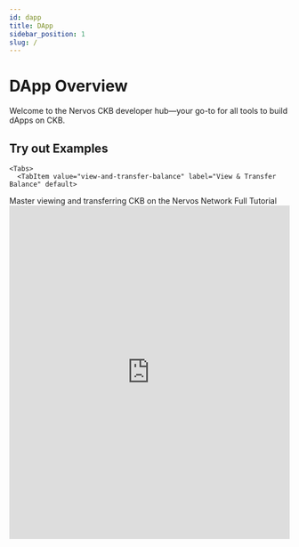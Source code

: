 ```yaml
---
id: dapp
title: DApp
sidebar_position: 1
slug: /
---
```


# DApp Overview
Welcome to the Nervos CKB developer hub—your go-to for all tools to build dApps on CKB. 

## Try out Examples
```mdx-code-block
<Tabs>
  <TabItem value="view-and-transfer-balance" label="View & Transfer Balance" default>
```
<div>
  Master viewing and transferring CKB on the Nervos Network
  <a>Full Tutorial</a>

  <iframe
  width="100%"
  height="600px"
  frameborder="0"
  src="https://codesandbox.io/p/sandbox/github/nervosnetwork/docs.nervos.org/tree/develop-v2/examples/simple-transfer"
  sandbox="allow-scripts allow-popups allow-top-navigation-by-user-activation allow-forms allow-same-origin allow-storage-access-by-user-activation"
  />

:::caution

Remember: NEVER share your private key publicly for production.

:::
</div>

```mdx-code-block
  </TabItem>
  <TabItem value="write-and-read-on-chain-message" label="Write & Read On-Chain Message">
```

<div>
  Embed a nifty message - 'Hello CKB!' - into a cell on the CKB Testnet.
  <a>Full Tutorial</a>

  <iframe
  width="100%"
  height="600px"
  frameborder="0"
  src="https://codesandbox.io/p/sandbox/github/nervosnetwork/docs.nervos.org/tree/develop-v2/examples/write-and-read-message"
  sandbox="allow-scripts allow-popups allow-top-navigation-by-user-activation allow-forms allow-same-origin allow-storage-access-by-user-activation"
  />

:::caution

Remember: NEVER share your private key publicly for production.

:::
</div>

```mdx-code-block
  </TabItem>
  <TabItem value="issue-custom-token" label="Issue Custom Token">
```

<div>
  Issue a custom token on the CKB Testnet.
  <a>Full Tutorial</a>

  <iframe
  width="100%"
  height="600px"
  frameborder="0"
  src="https://codesandbox.io/p/sandbox/github/nervosnetwork/docs.nervos.org/tree/develop-v2/examples/xudt"
  sandbox="allow-scripts allow-popups allow-top-navigation-by-user-activation allow-forms allow-same-origin allow-storage-access-by-user-activation"
  />

:::caution

Remember: NEVER share your private key publicly for production.

:::
</div>

```mdx-code-block
  </TabItem>
  <TabItem value="create-nft" label="Create On-chain Digital Object">
```

<div>
  Create a on-chain digital object with Spore protocol on the CKB Testnet.
  <a>Full Tutorial</a>

  <iframe
  width="100%"
  height="600px"
  frameborder="0"
  src="https://codesandbox.io/p/sandbox/github/nervosnetwork/docs.nervos.org/tree/develop-v2/examples/create-nft"
  sandbox="allow-scripts allow-popups allow-top-navigation-by-user-activation allow-forms allow-same-origin allow-storage-access-by-user-activation"
  />

:::caution

Remember: NEVER share your private key publicly for production.

:::
</div>

```mdx-code-block
  </TabItem>
</Tabs>
```

## Smart Contracts Utilization in DApp
Explore tutorials focused on integrating and utilizing smart contracts within your dApps. Understand the key concepts, protocols, and strategies to enhance your applications, without delving into contract creation or deployment.
<CardLayout>
  {tutorialCardContents.map(({ index, title, description, href, type }) => (
    <Card
      key={index}
      title={title}
      description={description}
      href={href}
      type={type}
    />
  ))}
</CardLayout>


## Dev Tools
Explore essential tools and resources tailored for dApp development on Nervos CKB, designed to streamline your workflow from concept to deployment.
<CardLayout>
  {toolCardContents.map(({ index, title, description, href, type, links }) => (
    <Card
      key={index}
      title={title}
      description={description}
      href={href}
      type={type}
      links={links}
    />
  ))}
</CardLayout>
